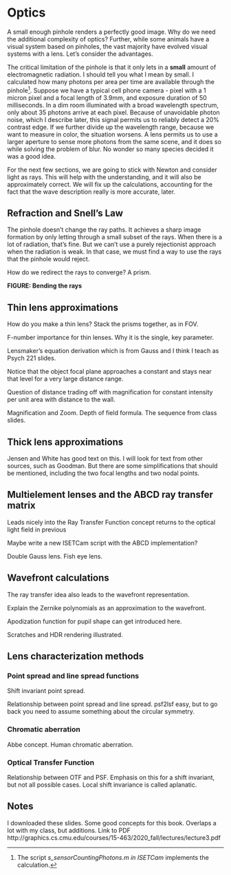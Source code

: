 # Optics {#sec-optics}

A small enough pinhole renders a perfectly good image. Why do we need the additional complexity of optics? Further, while some animals have a visual system based on pinholes, the vast majority have evolved visual systems with a lens. Let's consider the advantages.

<!--# https://www.perplexity.ai/search/there-are-many-animals-that-ha-QJcp0_O_Ru6a0nVWEFkkmw  About tradeoffs between pinhole optics and lenses, particularly concerning biological systems. -->

The critical limitation of the pinhole is that it only lets in a **small** amount of electromagnetic radiation. I should tell you what I mean by small. I calculated how many photons per area per time are available through the pinhole[^optics-1-1]. Suppose we have a typical cell phone camera - pixel with a 1 micron pixel and a focal length of 3.9mm, and exposure duration of 50 milliseconds. In a dim room illuminated with a broad wavelength spectrum, only about 35 photons arrive at each pixel. Because of unavoidable photon noise, which I describe later, this signal permits us to reliably detect a 20% contrast edge. If we further divide up the wavelength range, because we want to measure in color, the situation worsens. A lens permits us to use a larger aperture to sense more photons from the same scene, and it does so while solving the problem of blur. No wonder so many species decided it was a good idea.

[^optics-1-1]: The script *s_sensorCountingPhotons.m in ISETCam* implements the calculation.

For the next few sections, we are going to stick with Newton and consider light as rays. This will help with the understanding, and it will also be approximately correct. We will fix up the calculations, accounting for the fact that the wave description really is more accurate, later.

## Refraction and Snell's Law

The pinhole doesn't change the ray paths. It achieves a sharp image formation by only letting through a small subset of the rays. When there is a lot of radiation, that's fine. But we can't use a purely rejectionist approach when the radiation is weak. In that case, we must find a way to use the rays that the pinhole would reject.

How do we redirect the rays to converge? A prism.

**FIGURE: Bending the rays**

## Thin lens approximations

How do you make a thin lens? Stack the prisms together, as in FOV.

F-number importance for thin lenses. Why it is the single, key parameter.

Lensmaker’s equation derivation which is from Gauss and I think I teach as Psych 221 slides.

Notice that the object focal plane approaches a constant and stays near that level for a very large distance range.

Question of distance trading off with magnification for constant intensity per unit area with distance to the wall.

Magnification and Zoom. Depth of field formula. The sequence from class slides.

<!--# This link describes the issues in making a diffraction limited thin lens.  I think the problem is a flat sensor surfacewill not work with a spherical lens surface.  You need a aspheric.  It has other interesting facts.  To get close to diffraciton limited you need to use a multicomponent lens to correct for different aberrations.https://chatgpt.com/share/6748e5dc-267c-8002-844c-a83ee0cdb144 -->

## Thick lens approximations

Jensen and White has good text on this. I will look for text from other sources, such as Goodman. But there are some simplifications that should be mentioned, including the two focal lengths and two nodal points.

## Multielement lenses and the ABCD ray transfer matrix

Leads nicely into the Ray Transfer Function concept returns to the optical light field in previous

Maybe write a new ISETCam script with the ABCD implementation?

Double Gauss lens. Fish eye lens.

## Wavefront calculations

The ray transfer idea also leads to the wavefront representation.

Explain the Zernike polynomials as an approximation to the wavefront.

Apodization function for pupil shape can get introduced here.

Scratches and HDR rendering illustrated.

## Lens characterization methods

### Point spread and line spread functions

Shift invariant point spread.

Relationship between point spread and line spread. psf2lsf easy, but to go back you need to assume something about the circular symmetry.

### Chromatic aberration

Abbe concept. Human chromatic aberration.

### Optical Transfer Function

Relationship between OTF and PSF. Emphasis on this for a shift invariant, but not all possible cases. Local shift invariance is called aplanatic.

## Notes

I downloaded these slides. Some good concepts for this book. Overlaps a lot with my class, but additions. Link to PDF http://graphics.cs.cmu.edu/courses/15-463/2020_fall/lectures/lecture3.pdf